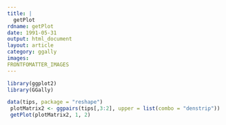 ```yaml
---
title: |
  getPlot
rdname: getPlot
date: 1991-05-31
output: html_document
layout: article
category: ggally
images:
FRONTFOMATTER_IMAGES
---
```


```r
library(ggplot2)
library(GGally)
```

```r

data(tips, package = "reshape")
 plotMatrix2 <- ggpairs(tips[,3:2], upper = list(combo = "denstrip"))
 getPlot(plotMatrix2, 1, 2)



```